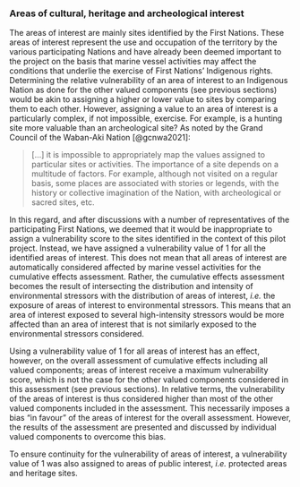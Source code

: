### Areas of cultural, heritage and archeological interest

The areas of interest are mainly sites identified by the First Nations. These areas of interest represent the use and occupation of the territory by the various participating Nations and have already been deemed important to the project on the basis that marine vessel activities may affect the conditions that underlie the exercise of First Nations’ Indigenous rights. Determining the relative vulnerability of an area of interest to an Indigenous Nation as done for the other valued components (see previous sections) would be akin to assigning a higher or lower value to sites by comparing them to each other. However, assigning a value to an area of interest is a particularly complex, if not impossible, exercise. For example, is a hunting site more valuable than an archeological site? As noted by the Grand Council of the Waban-Aki Nation [@gcnwa2021]:


> [...] it is impossible to appropriately map the values assigned to particular sites or activities. The importance of a site depends on a multitude of factors. For example, although not visited on a regular basis, some places are associated with stories or legends, with the history or collective imagination of the Nation, with archeological or sacred sites, etc.

In this regard, and after discussions with a number of representatives of the participating First Nations, we deemed that it would be inappropriate to assign a vulnerability score to the sites identified in the context of this pilot project. Instead, we have assigned a vulnerability value of 1 for all the identified areas of interest. This does not mean that all areas of interest are automatically considered affected by marine vessel activities for the cumulative effects assessment. Rather, the cumulative effects assessment becomes the result of intersecting the distribution and intensity of environmental stressors with the distribution of areas of interest, *i.e.* the exposure of areas of interest to environmental stressors. This means that an area of interest exposed to several high-intensity stressors would be more affected than an area of interest that is not similarly exposed to the environmental stressors considered. 

Using a vulnerability value of 1 for all areas of interest has an effect, however, on the overall assessment of cumulative effects including all valued components; areas of interest receive a maximum vulnerability score, which is not the case for the other valued components considered in this assessment (see previous sections). In relative terms, the vulnerability of the areas of interest is thus considered higher than most of the other valued components included in the assessment. This necessarily imposes a bias “in favour” of the areas of interest for the overall assessment. However, the results of the assessment are presented and discussed by individual valued components to overcome this bias.

To ensure continuity for the vulnerability of areas of interest, a vulnerability value of 1 was also assigned to areas of public interest, *i.e.* protected areas and heritage sites.
